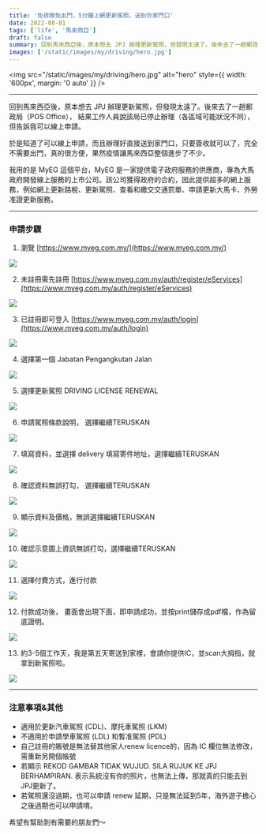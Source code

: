 ```yaml
---
title: '免排隊免出門，5分鐘上網更新駕照，送到你家門口'
date: 2022-08-01
tags: ['life', '馬來西亞']
draft: false
summary: 回到馬來西亞後，原本想去 JPJ 辦理更新駕照，但發現太遠了。後來去了一趟郵政局（POS Office）， 結果工作人員說該局已停止辦理（各區域可能狀況不同），但告訴我可以線上申請。
images: ['/static/images/my/driving/hero.jpg']
---
```


<img
  src="/static/images/my/driving/hero.jpg"
  alt="hero"
  style={{ width: '600px', margin: '0 auto' }}
/>

---

回到馬來西亞後，原本想去 JPJ 辦理更新駕照，但發現太遠了。後來去了一趟郵政局（POS Office）， 結果工作人員說該局已停止辦理（各區域可能狀況不同），但告訴我可以線上申請。

於是知道了可以線上申請，而且辦理好直接送到家門口，只要簽收就可以了，完全不需要出門，真的很方便，果然疫情讓馬來西亞整個進步了不少。

我用的是 MyEG 這個平台，MyEG 是一家提供電子政府服務的供應商，專為大馬政府開發線上服務的上市公司。該公司獲得政府的合約，因此提供超多的網上服務，例如網上更新路稅、更新駕照、查看和繳交交通罰單、申請更新大馬卡、外勞准證更新服務。

---

### 申請步驟

1. 瀏覽 [https://www.myeg.com.my/](https://www.myeg.com.my/)

![](/static/images/my/driving/1.jpg)

2. 未註冊需先註冊 [https://www.myeg.com.my/auth/register/eServices](https://www.myeg.com.my/auth/register/eServices)

![](/static/images/my/driving/2.jpg)

3. 已註冊即可登入 [https://www.myeg.com.my/auth/login](https://www.myeg.com.my/auth/login)

![](/static/images/my/driving/3.jpg)

4. 選擇第一個 Jabatan Pengangkutan Jalan

![](/static/images/my/driving/4.jpg)

5. 選擇更新駕照 DRIVING LICENSE RENEWAL

![](/static/images/my/driving/5.jpg)

6. 申請駕照條款說明， 選擇繼續TERUSKAN

![](/static/images/my/driving/6.jpg)

7. 填寫資料，並選擇 delivery 填寫寄件地址，選擇繼續TERUSKAN

![](/static/images/my/driving/7.jpg)

8. 確認資料無誤打勾， 選擇繼續TERUSKAN

![](/static/images/my/driving/8.jpg)

9. 顯示資料及價格，無誤選擇繼續TERUSKAN

![](/static/images/my/driving/9.jpg)

10. 確認示意圖上資訊無誤打勾，選擇繼續TERUSKAN

![](/static/images/my/driving/10.jpg)

11. 選擇付費方式，進行付款

![](/static/images/my/driving/11.jpg)

12. 付款成功後， 畫面會出現下面，即申請成功，並按print儲存成pdf檔，作為留底證明。

![](/static/images/my/driving/12.jpg)

13. 約3-5個工作天，我是第五天寄送到家裡，會請你提供IC，並scan大拇指，就拿到新駕照啦。

![](/static/images/my/driving/13.jpg)

---

### 注意事項&其他

- 適用於更新汽車駕照 (CDL)、摩托車駕照 (LKM)
- 不適用於申請學車駕照 (LDL) 和暫准駕照 (PDL)
- 自己註冊的賬號是無法替其他家人renew licence的，因為 IC 欄位無法修改，需重新另開個帳號
- 若顯示 REKOD GAMBAR TIDAK WUJUD. SILA RUJUK KE JPJ BERHAMPIRAN. 表示系統沒有你的照片，也無法上傳，那就真的只能去到JPJ更新了。
- 若駕照還沒過期，也可以申請 renew 延期，只是無法延到5年，海外遊子擔心之後過期也可以申請唷。

希望有幫助到有需要的朋友們～
